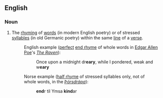 ==English==

===Noun===
{{wikipedia}}
{{en-noun|~}}

# The [[rhyming]] of [[word]]s (in modern English poetry) or of stressed [[syllable]]s (in old Germanic poetry) within the same [[line]] of a [[verse]].
#: English example ([[perfect rhyme|perfect]] [[end rhyme]] of whole words in [[w:Edgar Allen Poe|Edgar Allen Poe]]'s ''[[w:The Raven|The Raven]]''):
#:: Once upon a midnight dr'''eary''', while I pondered, weak and w'''eary'''
#: Norse example ([[half rhyme]] of stressed syllables only, not of whole words, in the ''[[w:Þórsdrápa|Þórsdrápa]]''):
#:: '''end'''r til Ymsa '''kind'''ar